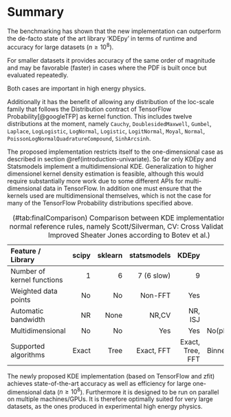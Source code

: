 # Summary {#summary}

The benchmarking has shown that the new implementation can outperform the de-facto state of the art library 'KDEpy' in terms of runtime and accuracy for large datasets ($n \geq 10^8$).

For smaller datasets it provides accuracy of the same order of magnitude and may be favorable (faster) in cases where the PDF is built once but evaluated repeatedly. 

Both cases are important in high energy physics.

Additionally it has the benefit of allowing any distribution of the loc-scale family that follows the Distribution contract of TensorFlow Probability[@googleTFP] as kernel function. This includes twelve distributions at the moment, namely `Cauchy`, `DoublesidedMaxwell`, `Gumbel`, `Laplace`, `LogLogistic`, `LogNormal`, `Logistic`, `LogitNormal`, `Moyal`, `Normal`, `PoissonLogNormalQuadratureCompound`, `SinhArcsinh`.

The proposed implementation restricts itself to the one-dimensional case as described in section \@ref(introduction-univariate). So far only KDEpy and Statsmodels implement a multidimensional KDE.
Generalization to higher dimensionel kernel density estimation is feasible, although this would require substantially more work due to some different APIs for multi-dimensional data in TensorFlow. In addition one must ensure that the kernels used are multidimensional themselves, which is not the case for many of the TensorFlow Probability distributions specified above.

Feature / Library                      scipy       sklearn   statsmodels             KDEpy                     Zfit
------------------------------ ------------- ------------- ------------- ----------------- ------------------------
Number of kernel functions                 1             6    7 (6 slow)                 9                       12
Weighted data points                      No            No       Non-FFT               Yes                      Yes
Automatic bandwidth                       NR          None         NR,CV           NR, ISJ                  NR, ISJ
Multidimensional                          No            No           Yes               Yes              No(planned)
Supported algorithms                   Exact          Tree    Exact, FFT  Exact, Tree, FFT  Exact, Binned, FFT, ISJ

Table: (\#tab:finalComparison) Comparison between KDE implementations (NR: normal reference rules, namely Scott/Silverman, CV: Cross Validation, ISJ: Improved Sheater Jones according to Botev et al.)

The newly proposed KDE implementation (based on TensorFlow and zfit) achieves state-of-the-art accuracy as well as efficiency for large one-dimensional data ($n \geq 10^8$). Furthermore it is designed to be run on parallel on multiple machines/GPUs. It is therefore optimally suited for very large datasets, as the ones produced in experimental high energy physics.

